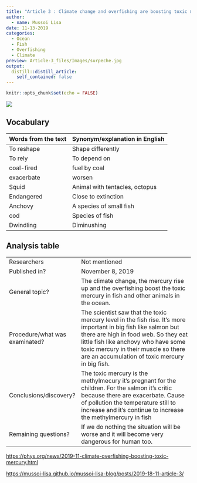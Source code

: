 ```yaml
---
title: "Article 3 : Climate change and overfishing are boosting toxic mercury levels in fish"
author:
  - name: Mussoi Lisa
date: 11-13-2019
categories:
  - Ocean
  - Fish
  - Overfishing
  - Climate 
preview: Article-3_files/Images/surpeche.jpg
output:
  distill::distill_article:
    self_contained: false
---
```


```r
knitr::opts_chunk$set(echo = FALSE)
```


![](Article-3_files/Images/mercure.png)




## Vocabulary 

| Words from the text | Synonym/explanation in English |
| ------------------- | ------------------------------ |
| To reshape| Shape differently  |
|  To rely | To depend on  |
| coal-fired | fuel by coal |
| exacerbate | worsen |
| Squid | Animal with tentacles, octopus |
| Endangered | Close to extinction|
| Anchovy | A species of small fish |
| cod |  Species of fish |
| Dwindling |Diminushing |

## Analysis table 

|                              |                                                                     |
| ---------------------------- | ------------------------------------------------------------------- |
| Researchers                  |  Not mentioned     |
| Published in?                |  November 8, 2019  |
| General topic?               | The climate change, the mercury rise up and the overfishing boost the toxic mercury in fish and other animals in the ocean. |
| Procedure/what was examinated? | The scientist saw that the toxic mercury level in the fish rise. It’s more important in big fish like salmon but there are high in food web. So they eat little fish like anchovy who have some toxic mercury in their muscle so there are an accumulation of toxic mercury in big fish.|
| Conclusions/discovery?       | The toxic mercury is the methylmecury it’s pregnant for the children. For the salmon it’s critic because there are exacerbate. Cause of pollution the temperature still to increase and it’s continue to increase the methylmercury in fish|
| Remaining questions?         | If we do nothing the situation will be worse and it will become very dangerous for human too.  |

<https://phys.org/news/2019-11-climate-overfishing-boosting-toxic-mercury.html>

<https://mussoi-lisa.github.io/mussoi-lisa-blog/posts/2019-18-11-article-3/>

